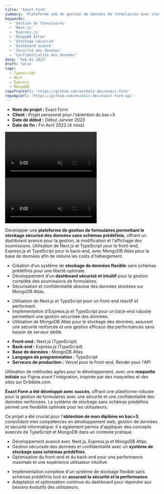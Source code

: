 ```yaml
---
title: 'Exact Form'
summary: 'Plateforme web de gestion de données de formulaires avec stockage sécurisé et dashboard avancé'
keywords:
  - 'Gestion de formulaires'
  - 'Next.js'
  - 'Express.js'
  - 'MongoDB Atlas'
  - 'Stockage sécurisé'
  - 'Dashboard avancé'
  - 'Sécurité des données'
  - 'Confidentialité des données'
date: 'Feb 01 2023'
draft: false
tags:
  - Typescript
  - Next
  - Express
  - MongoDB
repoFrontUrl: 'https://github.com/mscholz-dev/exact-form'
repoApiUrl: 'https://github.com/mscholz-dev/exact-form-api'
---
```


<TitleLink number={2} title="1 ▸ Présentation du Projet"/>

- **Nom du projet :** Exact Form
- **Client :** Projet personnel pour l'obtention du bac+3
- **Date de début :** Début Janvier 2023
- **Date de fin :** Fin Avril 2023 (4 mois)

<TitleLink number={3} title="Vidéo de présentation du site Exact Form"/>

<video controls="true" muted="true" preload="auto" autoplay="true" loop="true">
  <source src="/videos/exact-form-tour.mp4" type="video/mp4"/>
</video>

<TitleLink number={3} title="Vidéo de présentation de la partie Back Office du management des données récoltées par le lien du formulaire créé auparavant"/>

<video controls="true" muted="true" preload="auto" autoplay="true" loop="true">
  <source src="/videos/exact-form-dashboard.mp4" type="video/mp4"/>
</video>

<TitleLink number={2} title="2 ▸ Objectifs du Projet"/>

Développer une **plateforme de gestion de formulaires permettant le stockage sécurisé des données sans schémas prédéfinis**, offrant un dashboard avancé pour la gestion, la modification et l'affichage des soumissions. Utilisation de Next.js et TypeScript pour le front-end, Express.js et TypeScript pour le back-end, avec MongoDB Atlas pour la base de données afin de réduire les coûts d'hébergement.

<TitleLink number={2} title="3 ▸ Défis rencontrés"/>

- Création d'un système de **stockage de données flexible** sans schémas prédéfinis pour une liberté optimale.
- Développement d'un **dashboard sécurisé et intuitif** pour la gestion complète des soumissions de formulaires.
- Sécurisation et confidentialité absolue des données stockées sur MongoDB Atlas.

<TitleLink number={2} title="4 ▸ Solutions apportées"/>

- Utilisation de Next.js et TypeScript pour un front-end réactif et performant.
- Implémentation d'Express.js et TypeScript pour un back-end robuste permettant une gestion sécurisée des données.
- Utilisation de MongoDB Atlas pour le stockage des données, assurant une sécurité renforcée et une gestion efficace des performances sans besoin de serveur dédié.

<TitleLink number={2} title="5 ▸ Technologies"/>

- **Front-end :** Next.js (TypeScript)
- **Back-end :** Express.js (TypeScript)
- **Base de données :** MongoDB Atlas
- **Langages de programmation :** TypeScript
- **Serveurs de production :** Vercel pour le front-end, Render pour l'API

<TitleLink number={2} title="6 ▸ Processus"/>

Utilisation de méthodes agiles pour le développement, avec une **maquette initiale** sur Figma avant l'intégration, inspirée par des maquettes et des sites sur Dribbble.com.

<TitleLink number={2} title="7 ▸ Résultats obtenus"/>

**Exact Form a été développé avec succès**, offrant une plateforme robuste pour la gestion de formulaires avec une sécurité et une confidentialité des données renforcées. Le système de stockage sans schémas prédéfinis permet une flexibilité optimale pour les utilisateurs.

<TitleLink number={2} title="8 ▸ Retours sur la mission"/>

Ce projet a été crucial pour l'**obtention de mon diplôme en bac+3**, consolidant mes compétences en développement web, gestion de données et sécurité informatique. Il a également permis d'appliquer des concepts avancés de TypeScript et MongoDB dans un contexte pratique.

<TitleLink number={2} title="9 ▸ Compétences Acquises"/>

- Développement avancé avec Next.js, Express.js et MongoDB Atlas.
- Gestion sécurisée des données et confidentialité avec un **système de stockage sans schémas prédéfinis**.
- Optimisation du front-end et du back-end pour une performance maximale et une expérience utilisateur intuitive.

<TitleLink number={2} title="10 ▸ Difficultés Rencontrées"/>

- Implémentation complexe d'un système de stockage flexible sans schémas prédéfinis tout en **assurant la sécurité et la performance**.
- Adaptation et optimisation continue du dashboard pour répondre aux besoins évolutifs des utilisateurs.
